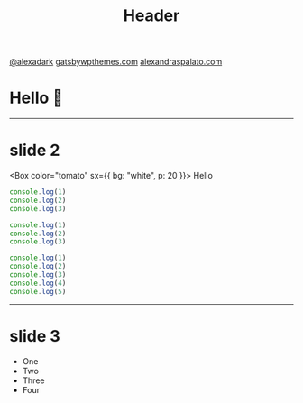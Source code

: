 

<Header>

# Header

</Header>

<Footer>

[@alexadark](https://twitter.com/alexadark)
[gatsbywpthemes.com](https://gatsbywpthemes.com/)
[alexandraspalato.com](https://alexandraspalato.com/)

</Footer>

# Hello 👋

---

# slide 2

<Box color="tomato" sx={{ bg: "white", p: 20 }}>
  Hello
</Box>

<CodeSurfer>

```js title="This is a title" subtitle="and this a subtitle"
console.log(1)
console.log(2)
console.log(3)
```

```js 1
console.log(1)
console.log(2)
console.log(3)
```

```js
console.log(1)
console.log(2)
console.log(3)
console.log(4)
console.log(5)
```

</CodeSurfer>

---

# slide 3

<Steps>

- One
- Two
- Three
- Four

</Steps>
